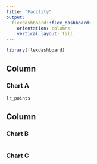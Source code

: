 ```yaml
---
title: "Facility"
output: 
  flexdashboard::flex_dashboard:
    orientation: columns
    vertical_layout: fill
---
```


```r
library(flexdashboard)
```

Column {data-width=650}
-----------------------------------------------------------------------

### Chart A

```r
lr_points
```

Column {data-width=350}
-----------------------------------------------------------------------

### Chart B

```r

```

### Chart C

```r

```

